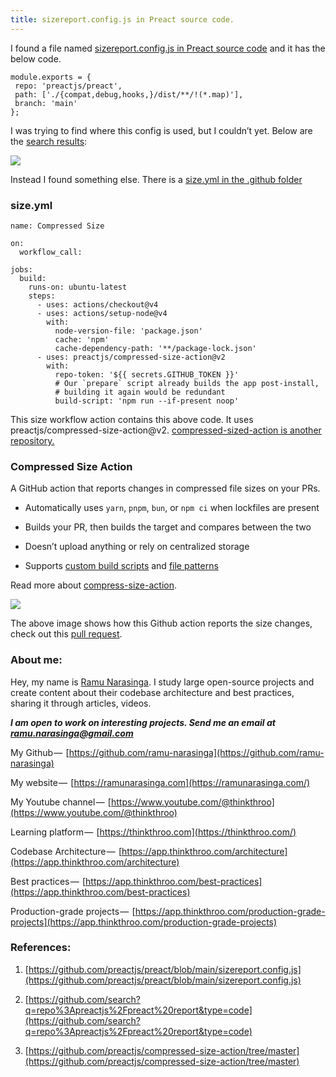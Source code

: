 ```yaml
---
title: sizereport.config.js in Preact source code.  
---
```


I found a file named [sizereport.config.js in Preact source code](https://github.com/preactjs/preact/blob/main/sizereport.config.js) and it has the below code.

```plaintext
module.exports = {
 repo: 'preactjs/preact',
 path: ['./{compat,debug,hooks,}/dist/**/!(*.map)'],
 branch: 'main'
};
```

I was trying to find where this config is used, but I couldn’t yet. Below are the [search results](https://github.com/search?q=repo%3Apreactjs%2Fpreact%20report&type=code):

![](https://cdn-images-1.medium.com/max/1000/1*QmxthZjxJceSFFs6mQ9dWA.png)

Instead I found something else. There is a [size.yml in the .github folder](https://github.com/preactjs/preact/blob/main/.github/workflows/size.yml)

### size.yml

```plaintext
name: Compressed Size

on:
  workflow_call:

jobs:
  build:
    runs-on: ubuntu-latest
    steps:
      - uses: actions/checkout@v4
      - uses: actions/setup-node@v4
        with:
          node-version-file: 'package.json'
          cache: 'npm'
          cache-dependency-path: '**/package-lock.json'
      - uses: preactjs/compressed-size-action@v2
        with:
          repo-token: '${{ secrets.GITHUB_TOKEN }}'
          # Our `prepare` script already builds the app post-install,
          # building it again would be redundant
          build-script: 'npm run --if-present noop'
```

This size workflow action contains this above code. It uses preactjs/compressed-size-action@v2. [compressed-sized-action is another repository.](https://github.com/preactjs/compressed-size-action/tree/master)

### Compressed Size Action

A GitHub action that reports changes in compressed file sizes on your PRs.

* Automatically uses `yarn`, `pnpm`, `bun`, or `npm ci` when lockfiles are present
    
* Builds your PR, then builds the target and compares between the two
    
* Doesn’t upload anything or rely on centralized storage
    
* Supports [custom build scripts](https://github.com/preactjs/compressed-size-action/tree/master#customizing-the-build) and [file patterns](https://github.com/preactjs/compressed-size-action/tree/master#customizing-the-list-of-files)
    

Read more about [compress-size-action](https://github.com/marketplace/actions/compressed-size-action).

![](https://cdn-images-1.medium.com/max/1000/1*QAtoXcgYPTKpXqP84GYOUA.png)

The above image shows how this Github action reports the size changes, check out this [pull request](https://github.com/preactjs/compressed-size-action/pull/53).

### About me:

Hey, my name is [Ramu Narasinga](https://ramunarasinga.com). I study large open-source projects and create content about their codebase architecture and best practices, sharing it through articles, videos.

***I am open to work on interesting projects. Send me an email at ramu.narasinga@gmail.com***

My Github —  [https://github.com/ramu-narasinga](https://github.com/ramu-narasinga)

My website —  [https://ramunarasinga.com](https://ramunarasinga.com/)

My Youtube channel —  [https://www.youtube.com/@thinkthroo](https://www.youtube.com/@thinkthroo)

Learning platform —  [https://thinkthroo.com](https://thinkthroo.com/)

Codebase Architecture —  [https://app.thinkthroo.com/architecture](https://app.thinkthroo.com/architecture)

Best practices —  [https://app.thinkthroo.com/best-practices](https://app.thinkthroo.com/best-practices)

Production-grade projects —  [https://app.thinkthroo.com/production-grade-projects](https://app.thinkthroo.com/production-grade-projects)

### References:

1. [https://github.com/preactjs/preact/blob/main/sizereport.config.js](https://github.com/preactjs/preact/blob/main/sizereport.config.js)
    
2. [https://github.com/search?q=repo%3Apreactjs%2Fpreact%20report&type=code](https://github.com/search?q=repo%3Apreactjs%2Fpreact%20report&type=code)
    
3. [https://github.com/preactjs/compressed-size-action/tree/master](https://github.com/preactjs/compressed-size-action/tree/master)
